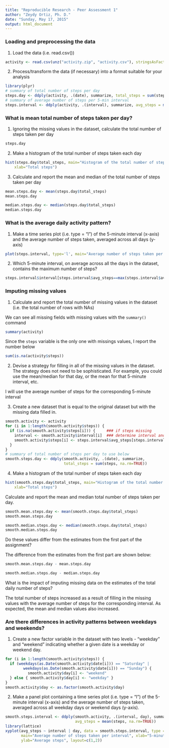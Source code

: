 ```yaml
---
title: "Reproducible Research - Peer Assessment 1"
author: "Zeydy Ortiz, Ph. D."
date: "Sunday, May 17, 2015"
output: html_document
---
```


### Loading and preprocessing the data

1. Load the data (i.e. read.csv())
```r
activity <- read.csv(unz("activity.zip", "activity.csv"), stringsAsFactors=FALSE)

```

2. Process/transform the data (if necessary) into a format suitable for your analysis
```r
library(plyr)
# summary of total number of steps per day
steps.day <- ddply(activity, .(date), summarize, total_steps = sum(steps, na.rm=TRUE))
# summary of average number of steps per 5-min interval
steps.interval <- ddply(activity, .(interval), summarize, avg_steps = mean(steps, na.rm=TRUE))
```

### What is mean total number of steps taken per day?

1. Ignoring the missing values in the dataset, calculate the total number of steps taken per day
```r
steps.day
```

2. Make a histogram of the total number of steps taken each day
```r
hist(steps.day$total_steps, main="Histogram of the total number of steps taken each day", 
    xlab="Total steps")
```

3. Calculate and report the mean and median of the total number of steps taken per day
```r
mean.steps.day <- mean(steps.day$total_steps)
mean.steps.day
```
```r
median.steps.day <- median(steps.day$total_steps)
median.steps.day
```

### What is the average daily activity pattern?

1. Make a time series plot (i.e. type = "l") of the 5-minute interval (x-axis) and the average number of steps taken, averaged across all days (y-axis)
```r
plot(steps.interval, type='l', main="Average number of steps taken per interval", xlab="5-minute interval", ylab="Average steps")
```

2. Which 5-minute interval, on average across all the days in the dataset, contains the maximum number of steps?
```r
steps.interval$interval[steps.interval$avg_steps==max(steps.interval$avg_steps)]
```


### Imputing missing values

1. Calculate and report the total number of missing values in the dataset (i.e. the total number of rows with NAs)

We can see all missing fields with missing values with the ```summary()``` command
```r
summary(activity)
```

Since the ```steps``` variable is the only one with missings values, I report the number below
```r
sum(is.na(activity$steps))
```

2. Devise a strategy for filling in all of the missing values in the dataset. The strategy does not need to be sophisticated. For example, you could use the mean/median for that day, or the mean for that 5-minute interval, etc.

I will use the average number of steps for the corresponding 5-minute interval

3. Create a new dataset that is equal to the original dataset but with the missing data filled in.
```r
smooth.activity <- activity
for (i in 1:length(smooth.activity$steps)) {
  if (is.na(smooth.activity$steps[i])) {     ### if steps missing
    interval <- smooth.activity$interval[i]  ### determine interval and use it's avg_steps
    smooth.activity$steps[i] <- steps.interval$avg_steps[steps.interval$interval==interval]
  }
}
# summary of total number of steps per day to use below
smooth.steps.day <- ddply(smooth.activity, .(date), summarize, 
                          total_steps = sum(steps, na.rm=TRUE))
```

4. Make a histogram of the total number of steps taken each day
```r
hist(smooth.steps.day$total_steps, main="Histogram of the total number of steps taken each day", 
    xlab="Total steps")
```

Calculate and report the mean and median total number of steps taken per day. 
```r
smooth.mean.steps.day <- mean(smooth.steps.day$total_steps)
smooth.mean.steps.day
```
```r
smooth.median.steps.day <- median(smooth.steps.day$total_steps)
smooth.median.steps.day
```

Do these values differ from the estimates from the first part of the assignment? 

The difference from the estimates from the first part are shown below:
```r
smooth.mean.steps.day - mean.steps.day
```
```r
smooth.median.steps.day - median.steps.day
```

What is the impact of imputing missing data on the estimates of the total daily number of steps?

The total number of steps increased as a result of filling in the missing values with the
average number of steps for the corresponding interval.  As expected, the mean and median values
also increased.

### Are there differences in activity patterns between weekdays and weekends?

1. Create a new factor variable in the dataset with two levels - "weekday" and "weekend" 
indicating whether a given date is a weekday or weekend day.
```r
for (i in 1:length(smooth.activity$steps)) {
  if (weekdays(as.Date(smooth.activity$date[i])) == "Saturday" | 
        weekdays(as.Date(smooth.activity$date[i])) == "Sunday") {
          smooth.activity$day[i] <- "weekend"
  } else { smooth.activity$day[i] <- "weekday" }
}
smooth.activity$day <- as.factor(smooth.activity$day)
```

2. Make a panel plot containing a time series plot (i.e. type = "l") of the 5-minute interval (x-axis) and the average number of steps taken, averaged across all weekday days or weekend days (y-axis).
```r
smooth.steps.interval <- ddply(smooth.activity, .(interval, day), summarize, 
                               avg_steps = mean(steps, na.rm=TRUE))
library(lattice)
xyplot(avg_steps ~ interval | day, data = smooth.steps.interval, type = 'l', 
       main="Average number of steps taken per interval", xlab="5-minute interval", 
       ylab="Average steps", layout=c(1,2))

```
